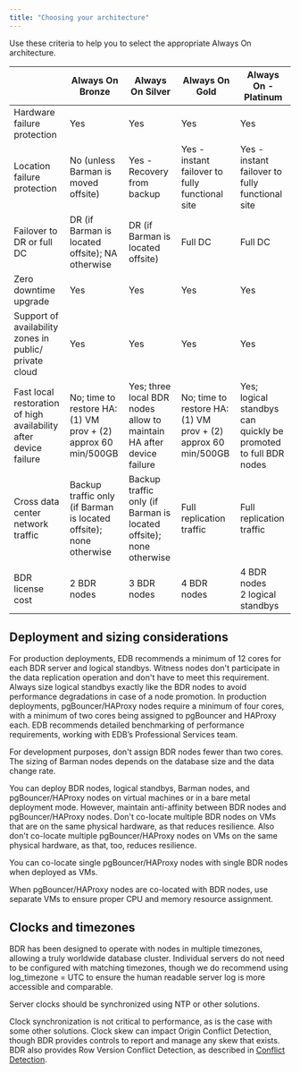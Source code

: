```yaml
---
title: "Choosing your architecture"
---
```


Use these criteria to help you to select the appropriate Always On architecture.

|                             | Always On Bronze | Always On Silver | Always On Gold | Always On - Platinum |
|-----------------------------|------------------|------------------|----------------|----------------------|
| Hardware failure protection | Yes              | Yes              | Yes            | Yes                  |
| Location failure protection | No (unless Barman is moved offsite)| Yes - Recovery from backup | Yes - instant failover to fully functional site | Yes - instant failover to fully functional site |
| Failover to DR or full DC   | DR (if Barman is located offsite); NA otherwise | DR (if Barman is located offsite) | Full DC | Full DC |
| Zero downtime upgrade       | Yes              | Yes              | Yes            | Yes                  |
| Support of availability zones in public/ private cloud | Yes  | Yes              | Yes            | Yes                  |
| Fast local restoration of high availability after device failure | No; time to restore HA: (1) VM prov + (2) approx 60 min/500GB | Yes; three local BDR nodes allow to maintain HA after device failure | No; time to restore HA: (1) VM prov + (2) approx 60 min/500GB | Yes; logical standbys can quickly be promoted to full BDR nodes |
| Cross data center network traffic | Backup traffic only (if Barman is located offsite); none otherwise | Backup traffic only (if Barman is located offsite); none otherwise | Full replication traffic | Full replication traffic |
| BDR license cost            | 2 BDR nodes      | 3 BDR nodes      | 4 BDR nodes     | 4 BDR nodes <br/>2 logical standbys |

## Deployment and sizing considerations

For production deployments, EDB recommends a minimum of 12 cores for each BDR server and logical standbys. Witness nodes don't participate in the data replication operation and don't have to meet this requirement. Always size logical standbys exactly like the BDR nodes to avoid performance degradations in case of a node promotion. In production deployments, pgBouncer/HAProxy nodes require a minimum of four cores, with a minimum of two cores being assigned to pgBouncer and HAProxy each. EDB recommends detailed benchmarking of performance requirements, working with EDB’s Professional Services team.

For development purposes, don't assign BDR nodes fewer than two cores. The sizing of Barman nodes depends on the database size and the data change rate.

You can deploy BDR nodes, logical standbys, Barman nodes, and pgBouncer/HAProxy nodes on virtual machines or in a bare metal deployment mode. However, maintain anti-affinity between BDR nodes and pgBouncer/HAProxy nodes.
Don't co-locate multiple BDR nodes on VMs that are on the same physical hardware, as that reduces resilience.
Also don't co-locate multiple pgBouncer/HAProxy nodes on VMs on the same physical hardware, as that, too, reduces resilience.

You can co-locate single pgBouncer/HAProxy nodes with single BDR nodes when deployed as VMs.

When pgBouncer/HAProxy nodes are co-located with BDR nodes, use separate VMs to ensure proper CPU and memory resource assignment.

## Clocks and timezones

BDR has been designed to operate with nodes in multiple timezones, allowing a
truly worldwide database cluster. Individual servers do not need to be configured
with matching timezones, though we do recommend using log_timezone = UTC to
ensure the human readable server log is more accessible and comparable.

Server clocks should be synchronized using NTP or other solutions.

Clock synchronization is not critical to performance, as is the case with some
other solutions. Clock skew can impact Origin Conflict Detection, though
BDR provides controls to report and manage any skew that exists. BDR also
provides Row Version Conflict Detection, as described in [Conflict Detection](/bdr/conflicts).
